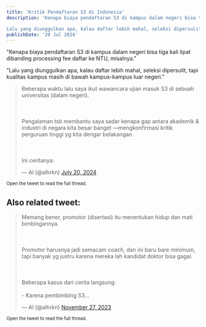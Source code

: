 ```yaml
---
title: 'Kritik Pendaftaran S3 di Indonesia'
description: 'Kenapa biaya pendaftaran S3 di kampus dalam negeri bisa tiga kali lipat dibanding processing fee daftar ke NTU, misalnya.

Lalu yang diunggulkan apa, kalau daftar lebih mahal, seleksi dipersulit, tapi kualitas kampus masih di bawah kampus-kampus luar negeri.'
publishDate: '20 Jul 2024'
---
```


"Kenapa biaya pendaftaran S3 di kampus dalam negeri bisa tiga kali lipat dibanding processing fee daftar ke NTU, misalnya."

"Lalu yang diunggulkan apa, kalau daftar lebih mahal, seleksi dipersulit, tapi kualitas kampus masih di bawah kampus-kampus luar negeri."

<blockquote class="twitter-tweet"><p lang="in" dir="ltr">Beberapa waktu lalu saya ikut wawancara ujian masuk S3 di sebuah universitas (dalam negeri).<br></br><br></br>Pengalaman tsb membantu saya sadar kenapa gap antara akademik &amp; industri di negara kita besar banget —mengkonfirmasi kritik perguruan tinggi yg kita dengar belakangan.<br></br><br></br>Ini ceritanya:</p>&mdash; Al (@alhrkn) <a href="https://twitter.com/alhrkn/status/1814651519075299371?ref_src=twsrc%5Etfw">July 20, 2024</a></blockquote> <script async src="https://platform.twitter.com/widgets.js" charset="utf-8"></script>

<small> Open the tweet to read the full thread.</small>

Also related tweet:
---

<blockquote class="twitter-tweet"><p lang="in" dir="ltr">Memang bener, promotor (disertasi) itu menentukan hidup dan mati bimbingannya.<br></br><br></br>Promotor harusnya jadi semacam coach, dan ini baru bare minimum, tapi banyak yg justru karena mereka lah kandidat doktor bisa gagal.<br></br><br></br>Beberapa kasus dari cerita langsung:<br></br>- Karena pembimbing S3…</p>&mdash; Al (@alhrkn) <a href="https://twitter.com/alhrkn/status/1729119478418698648?ref_src=twsrc%5Etfw">November 27, 2023</a></blockquote> <script async src="https://platform.twitter.com/widgets.js" charset="utf-8"></script>

<small> Open the tweet to read the full thread.</small>